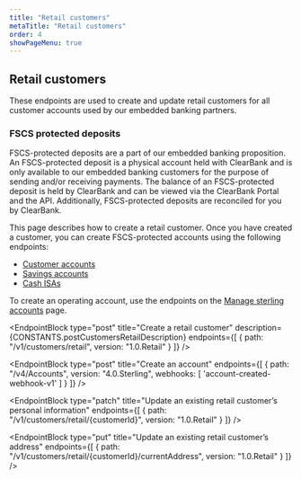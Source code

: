 ```yaml
---
title: "Retail customers"
metaTitle: "Retail customers"
order: 4
showPageMenu: true
---
```



## Retail customers

These endpoints are used to create and update retail customers for all customer accounts used by our embedded banking partners.

### FSCS protected deposits

FSCS-protected deposits are a part of our embedded banking proposition. An FSCS-protected deposit is a physical account held with ClearBank and is only available to our embedded banking customers for the purpose of sending and/or receiving payments. The balance of an FSCS-protected deposit is held by ClearBank and can be viewed via the ClearBank Portal and the API. Additionally, FSCS-protected deposits are reconciled for you by ClearBank.

This page describes how to create a retail customer. Once you have created a customer, you can create FSCS-protected accounts using the following endpoints:
- [Customer accounts](./business-banking-customer-accounts)
- [Savings accounts](./savings-accounts)
- [Cash ISAs](./flexible-cash-isa)

To create an operating account, use the endpoints on the [Manage sterling accounts](../gbp-accounts/manage-accounts) page.

<EndpointBlock
  type="post"
  title="Create a retail customer"
  description={CONSTANTS.postCustomersRetailDescription}
  endpoints={[
    {
      path: "/v1/customers/retail",
      version: "1.0.Retail"
    }
  ]}
/>

<EndpointBlock
  type="post"
  title="Create an account"
  endpoints={[
    {
      path: "/v4/Accounts",
      version: "4.0.Sterling",
      webhooks: [
        'account-created-webhook-v1'
      ]
    }
  ]}
/>

<WebhookPlaceholder render='account-created-webhook-v1' />

<EndpointBlock
  type="patch"
  title="Update an existing retail customer’s personal information"
  endpoints={[
    {
      path: "/v1/customers/retail/{customerId}",
      version: "1.0.Retail"
    }
  ]}
/>

<EndpointBlock
  type="put"
  title="Update an existing retail customer’s address"
  endpoints={[
    {
      path: "/v1/customers/retail/{customerId}/currentAddress",
      version: "1.0.Retail"
    }
  ]}
/>